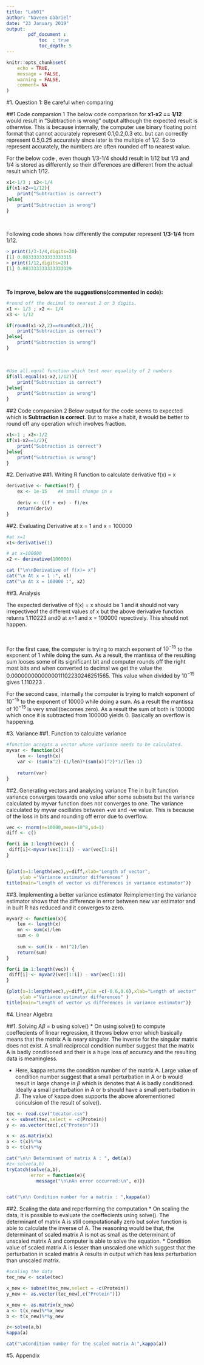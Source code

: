 ```yaml
---
title: "Lab01"
author: "Naveen Gabriel"
date: "23 January 2019"
output: 
        pdf_document :
            toc  : true
            toc_depth: 5
---
```


\newpage
```r
knitr::opts_chunk$set(
	echo = TRUE,
	message = FALSE,
	warning = FALSE,
	comment= NA
)
```

#1. Question 1: Be careful when comparing

##1 Code comparsion 1
The below code comparison for **x1-x2 == 1/12** would result in "Subtraction is wrong" output although the expected result is otherwise. This is because internally, the computer use binary floating point format that cannot accurately represent 0.1,0.2,0.3 etc. but can correctly represent 0.5,0.25 accurately since later is the multiple of 1/2. So to represent accurately, the numbers are often rounded off to nearest value.

For the below code , even though 1/3-1/4 should result in 1/12 but 1/3 and 1/4 is stored as differently so their differences are different from the actual result which 1/12. 
```r
x1<-1/3 ; x2<-1/4
if(x1-x2==1/12){
    print("Subtraction is correct")
}else{
    print("Subtraction is wrong")
}
```

<br>

Following code shows how differently the computer represent **1/3-1/4** 
from 1/12.
```r
> print(1/3-1/4,digits=20)
[1] 0.083333333333333315
> print(1/12,digits=20)
[1] 0.083333333333333329
```


<br>

**To improve, below are the suggestions(commented in code):**
```r
#round off the decimal to nearest 2 or 3 digits.
x1 <- 1/3 ; x2 <- 1/4
x3 <- 1/12

if(round(x1-x2,2)==round(x3,2)){
    print("Subtraction is correct")
}else{
    print("Subtraction is wrong")
}
```

<br>

```r
#Use all.equal function which test near equality of 2 numbers
if(all.equal(x1-x2,1/12)){
    print("Subtraction is correct")
}else{
    print("Subtraction is wrong")
}
```

##2 Code  comparsion 2
Below output for the code seems to expected which is **Subtraction is 
correct**. But to make a habit, it would be better to round off any 
operation which involves fraction.
```r
x1<-1 ; x2<-1/2
if(x1-x2==1/2){
    print("Subtraction is correct")
}else{
    print("Subtraction is wrong")
}
```


#2. Derivative
##1. Writing R function to calculate derivative f(x) = x
```r
derivative <- function(f) {
    ex <- 1e-15    #A small change in x
    
    deriv <- ((f + ex) - f)/ex
    return(deriv)
}
```

##2. Evaluating Derivative at x = 1 and x = 100000
```r
#at x=1
x1<-derivative(1)

# at x=100000
x2 <- derivative(100000)

cat ("\n\nDerivative of f(x)= x")
cat("\n At x = 1 :", x1)
cat("\n At x = 100000 :", x2)
```

##3. Analysis

The expected derivative of f(x) = x should be 1 and it should not vary 
irrepectiveof the different values of x but the above derivative function 
returns 1.110223 and0 at x=1 and x = 100000 repectively. This should not happen.

<br>

For the first case, the computer is trying to match exponent of $10^{-15}$
to the exponent of 1 while doing the sum. As a result, the mantissa of the 
resulting sum looses some of its significant bit and computer rounds off the 
right most bits and when converted to decimal we get the value the 0.0000000000000011102230246251565. This value when divided by $10^{-15}$ gives
1.110223 .

For the second case, internally the computer is trying to match exponent
of $10^{-15}$ to the exponent of 10000 while doing a sum. As a result the
mantissa of $10^{-15}$ is very small(becomes zero). As a result the sum of
both is 100000 which once it is subtracted from 100000 yields 0. Basically an 
overflow is happening.

#3. Variance
##1. Function to calculate variance 
```r
#function accepts a vector whose variance needs to be calculated.
myvar <- function(x){
    len <- length(x)
    var <- (sum(x^2)-(1/len)*(sum(x))^2)*1/(len-1)
    
    return(var)
}
```


##2. Generating vectors and analysing variance
The in built function variance converges towards one value after some subsets
but the variance calculated by myvar function does not converges to one. The variance calculated by myvar oscillates between +ve and -ve value. This is because of the loss in bits and rounding off error due to overflow. 
```r
vec <- rnorm(n=10000,mean=10^8,sd=1)
diff <- c()

for(i in 1:length(vec)) {
 diff[i]<-myvar(vec[1:i]) - var(vec[1:i]) 
}


{plot(x=1:length(vec),y=diff,xlab="Length of vector", 
     ylab ="Variance estimator differences" )
title(main="Length of vector vs differences in variance estimator")}
```

##3. Implementing a better variance estimator
Reimplementing the variance estimator shows that the difference in error between new var estimator and in built R has reduced and it converges to zero.
```r
myvar2 <- function(x){
    len <- length(x)
    mn <- sum(x)/len
    sum <- 0
    
    sum <- sum((x - mn)^2)/len
    return(sum)
}

for(i in 1:length(vec)) {
 diff[i] <- myvar2(vec[1:i]) - var(vec[1:i]) 
}

{plot(x=1:length(vec),y=diff,ylim =c(-0.6,0.6),xlab="Length of vector", 
     ylab ="Variance estimator differences" )
title(main="Length of vector vs differences in variance estimator")}

```


#4. Linear Algebra

##1. Solving A$\beta$ = b using solve()
* On using solve() to compute coeffecients of linear regression, it throws below error which basically means that the matrix A is neary singular. The inverse for the singular matrix does not exist. A small reciprocal condition number suggest that the matrix A is badly conditioned and their is a huge loss of accuracy and the resulting data is meaningless.

* Here, kappa returns the condition number of the matrix A. Large value of condition number suggest that a small perturbation in A or b would result in large change in $\beta$ which is denotes that A is badly conditioned. Ideally a small perturbation in A or b should have a small perturbation in $\beta$.
The value of kappa does supports the above aforementioned conculsion of the result of solve().
```r
tec <- read.csv("tecator.csv")
x <- subset(tec,select = -c(Protein))
y <- as.vector(tec[,c("Protein")])

x <- as.matrix(x)
a <- t(x)%*%x
b <- t(x)%*%y
```

```r
cat("\n\n Determinant of matrix A : ", det(a))
#z<-solve(a,b)
tryCatch(solve(a,b),
         error = function(e){
           message("\n\nAn error occurred:\n", e)})


cat("\n\n Condition number for a matrix : ",kappa(a))
```

##2. Scaling the data and reperforming the computation
* On scaling the data, it is possible to evaluate the coeffecients using solve(). The determinant of matrix A is still computationally zero but solve function is able to calculate the inverse of A. The reasoning would be that, the determinant of scaled matrix A is not as small as the determinant of unscaled matrix A and computer is able to solve the equation. 
* Condition value of scaled matrix A is lesser than unscaled one which suggest that the perturbation in scaled matrix A results in output which has less perturbation than unscaled matrix.  

```r
#scaling the data
tec_new <- scale(tec)

x_new <- subset(tec_new,select = -c(Protein))
y_new <- as.vector(tec_new[,c("Protein")])

x_new <- as.matrix(x_new)
a <- t(x_new)%*%x_new
b <- t(x_new)%*%y_new

z<-solve(a,b)
kappa(a)
```

```r
cat("\nCondition number for the scaled matrix A:",kappa(a))
```

#5. Appendix
```r
```

